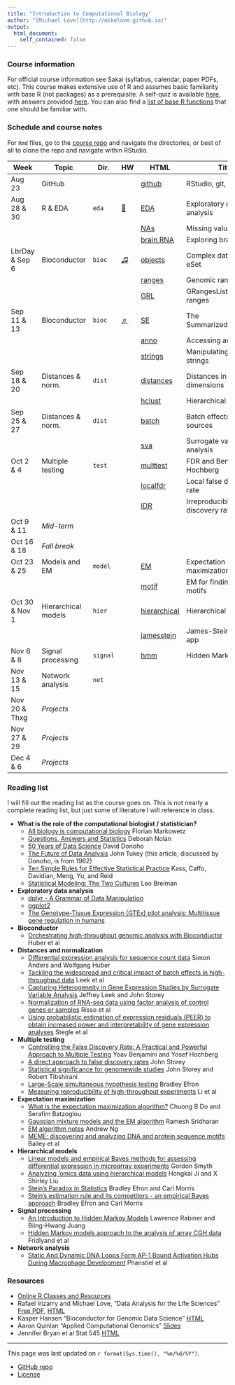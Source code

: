 ```yaml
---
title: "Introduction to Computational Biology"
author: "[Michael Love](http://mikelove.github.io)"
output: 
  html_document:
    self_contained: false
---
```


### Course information

For official course information see Sakai (syllabus, calendar, paper PDFs, etc).
This course makes extensive use of R and assumes basic familiarity with
base R (not packages) as a prerequisite. 
A self-quiz is available 
[here](https://github.com/biodatascience/compbio/blob/gh-pages/selfquiz/selfquiz.R), 
with answers provided 
[here](https://github.com/biodatascience/compbio/raw/gh-pages/selfquiz/selfquiz_answers.rda).
You can also find a
[list of base R functions](https://github.com/biodatascience/compbio_src/blob/master/eda/functions.md)
that one should be familiar with.

### Schedule and course notes

For `Rmd` files, go to the
[course repo](https://github.com/biodatascience/compbio_src) and navigate the
directories, or best of all to clone the repo and navigate within
RStudio. 


| Week | Topic | Dir. | HW | HTML | Title |
|------|-------|------|----|------|-------|
|Aug 23         | GitHub | | | [github](github.html) | RStudio, git, and GitHub |
|Aug 28 & 30    | R & EDA | `eda` | [🔭](https://github.com/biodatascience/compbio_src/blob/master/eda/EDA_hw.Rmd) | [EDA](eda/EDA.html) | Exploratory data analysis |
| | | | | [NAs](eda/NAs.html) | Missing values in R |
| | | | | [brain RNA](eda/brain_RNA.html) | Exploring brain RNA |
|LbrDay & Sep 6 | Bioconductor | `bioc` | [♫](https://github.com/biodatascience/compbio_src/blob/master/bioc/bioc1_HW.Rmd) | [objects](bioc/objects.html) | Complex data objects: eSet |
| | | | | [ranges](bioc/ranges.html) | Genomic ranges |
| | | | |  [GRL](bioc/GRL.html) | GRangesList: lists of ranges |
|Sep 11 & 13    | Bioconductor | `bioc` | [♬](https://github.com/biodatascience/compbio_src/blob/master/bioc/bioc2_HW.Rmd) | [SE](bioc/SE.html) | The SummarizedExperiment |
| | | | | [anno](bioc/anno.html) | Accessing annotations |
| | | | | [strings](bioc/strings.html) | Manipulating DNA strings |
|Sep 18 & 20    | Distances & norm. | `dist` | | [distances](dist/distances.html) | Distances in high dimensions |
| | | | | [hclust](dist/hclust.html) | Hierarchical clustering |
|Sep 25 & 27    | Distances & norm. | `dist` | | [batch](dist/batch.html) | Batch effects and sources |
| | | | |  [sva](dist/sva.html) | Surrogate variable analysis |
|Oct 2 & 4      | Multiple testing | `test` | | [multtest](test/multtest.html) | FDR and Benjamini-Hochberg |
| | | | | [localfdr](test/localfdr.html) | Local false discovery rate |
| | | | |  [IDR](test/IDR.html) | Irreproducible discovery rate |
|Oct 9 & 11	    | *Mid-term* | | | | |
|Oct 16 & 18    | *Fall break* | | | | |
|Oct 23 & 25    | Models and EM | `model` | | [EM](model/EM.html) | Expectation maximization |
| | | | |  [motif](model/motif.html) | EM for finding DNA motifs |
|Oct 30 & Nov 1 | Hierarchical models | `hier` | | [hierarchical](hier/hierarchical.html) | Hierarchical models |
| | | | |  [jamesstein](hier/jamesstein.html) | James-Stein estimator app |
|Nov 6 & 8	    | Signal processing | `signal` | | [hmm](signal/hmm.html) | Hidden Markov Models |
|Nov 13 & 15    | Network analysis | `net` | | | |
|Nov 20 & Thxg  | *Projects* | | | | |
|Nov 27 & 29    | *Projects* | | | | |
|Dec 4 & 6      | *Projects* | | | | |

### Reading list

I will fill out the reading list as the course goes on. This is not
nearly a complete reading list, but just some of literature I will
reference in class.

* **What is the role of the computational biologist / statistician?**
    - [All biology is computational biology](http://journals.plos.org/plosbiology/article?id=10.1371/journal.pbio.2002050) Florian Markowetz
    - [Questions, Answers and Statistics](https://www.stat.berkeley.edu/~sandrine/Docs/TerrySelectedWorksSpringer/Version1/Nolan/Nolan.pdf) Deborah Nolan
	- [50 Years of Data Science](https://dl.dropboxusercontent.com/u/23421017/50YearsDataScience.pdf) David Donoho
	- [The Future of Data Analysis](https://projecteuclid.org/euclid.aoms/1177704711) John Tukey (this article, discussed by Donoho, is from 1962)
    - [Ten Simple Rules for Effective Statistical Practice](http://journals.plos.org/ploscompbiol/article?id=10.1371/journal.pcbi.1004961) Kass, Caffo, Davidian, Meng, Yu, and Reid
    - [Statistical Modeling: The Two Cultures](https://projecteuclid.org/euclid.ss/1009213726) Leo Breiman 
* **Exploratory data analysis**
    - [dplyr - A Grammar of Data Manipulation](http://dplyr.tidyverse.org/)
	- [ggplot2](http://ggplot2.org/)
	- [The Genotype-Tissue Expression (GTEx) pilot analysis: Multitissue gene regulation in humans](https://www.ncbi.nlm.nih.gov/pmc/articles/PMC4547484/)
* **Bioconductor**
    - [Orchestrating high-throughput genomic analysis with Bioconductor](https://www.ncbi.nlm.nih.gov/pmc/articles/PMC4509590/) Huber et al 
* **Distances and normalization**
    - [Differential expression analysis for sequence count data](https://www.ncbi.nlm.nih.gov/pmc/articles/PMC3218662/) Simon Anders and Wolfgang Huber
    - [Tackling the widespread and critical impact of batch effects in high-throughput data](https://www.ncbi.nlm.nih.gov/pmc/articles/PMC3880143/) Leek et al
    - [Capturing Heterogeneity in Gene Expression Studies by Surrogate Variable Analysis](https://www.ncbi.nlm.nih.gov/pmc/articles/PMC1994707/) Jeffrey Leek and John Storey
	- [Normalization of RNA-seq data using factor analysis of control genes or samples](https://www.ncbi.nlm.nih.gov/pmc/articles/PMC4404308/) Risso et al
	- [Using probabilistic estimation of expression residuals (PEER) to obtain increased power and interpretability of gene expression analyses](https://www.ncbi.nlm.nih.gov/pmc/articles/PMC3398141/) Stegle et al
* **Multiple testing**
    - [Controlling the False Discovery Rate: A Practical and Powerful Approach to Multiple Testing](http://www.jstor.org/stable/2346101) Yoav Benjamini and Yosef Hochberg
	- [A direct approach to false discovery rates](http://genomics.princeton.edu/storeylab//papers/directfdr.pdf) John Storey
	- [Statistical significance for genomewide studies](https://www.ncbi.nlm.nih.gov/pmc/articles/PMC170937/) John Storey and Robert Tibshirani
	- [Large-Scale simultaneous hypothesis testing](http://www.tandfonline.com/doi/abs/10.1198/016214504000000089) Bradley Efron
	- [Measuring reproducibility of high-throughput experiments](https://projecteuclid.org/euclid.aoas/1318514284) Li et al
* **Expectation maximization**
    - [What is the expectation maximization algorithm?](https://www.nature.com/nbt/journal/v26/n8/full/nbt1406.html) Chuong B Do and Serafim Batzoglou
	- [Gaussian mixture models and the EM algorithm](https://people.csail.mit.edu/rameshvs/content/gmm-em.pdf) Ramesh Sridharan
	- [EM algorithm notes](http://cs229.stanford.edu/notes/cs229-notes8.pdf) Andrew Ng
	- [MEME: discovering and analyzing DNA and protein sequence motifs](https://www.ncbi.nlm.nih.gov/pmc/articles/PMC1538909/) Bailey et al
* **Hierarchical models**
    - [Linear models and empirical Bayes methods for assessing differential expression in microarray experiments](http://www.statsci.org/smyth/pubs/ebayes.pdf) Gordon Smyth
    - [Analyzing ’omics data using hierarchical models](https://www.ncbi.nlm.nih.gov/pmc/articles/PMC2904972/) Hongkai Ji and X Shirley Liu
	- [Stein's Paradox in Statistics](http://statweb.stanford.edu/~ckirby/brad/other/Article1977.pdf) Bradley Efron and Carl Morris
	- [Stein's estimation rule and its competitors - an empirical Bayes approach](https://www.jstor.org/stable/2284155) Bradley Efron and Carl Morris
* **Signal processing**
    - [An Introduction to Hidden Markov Models](http://ieeexplore.ieee.org/abstract/document/1165342/?reload=true) Lawrence Rabiner and Biing-Hwang Juang
    - [Hidden Markov models approach to the analysis of array CGH data](http://www.sciencedirect.com/science/article/pii/S0047259X04000260) Fridlyand et al
* **Network analysis**
    - [Static And Dynamic DNA Loops Form AP-1 Bound Activation Hubs During Macrophage Development](http://www.biorxiv.org/content/early/2017/05/25/142026) Phanstiel et al

### Resources

* [Online R Classes and Resources](http://genomicsclass.github.io/book/pages/resources.html)
* Rafael Irizarry and Michael Love, "Data Analysis for the Life Sciences" 
[Free PDF](https://leanpub.com/dataanalysisforthelifesciences),
[HTML](http://genomicsclass.github.io/book/)
* Kasper Hansen "Bioconductor for Genomic Data Science" 
[HTML](https://kasperdanielhansen.github.io/genbioconductor/)
* Aaron Quinlan "Applied Computational Genomics" [Slides](https://github.com/quinlan-lab/applied-computational-genomics)
* Jennifer Bryan et al Stat 545 [HTML](http://stat545.com/)

---

This page was last updated on `r format(Sys.time(), "%m/%d/%Y")`. 

* [GitHub repo](https://github.com/biodatascience/compbio_src)
* [License](https://github.com/biodatascience/compbio_src/blob/gh-pages/LICENSE)
